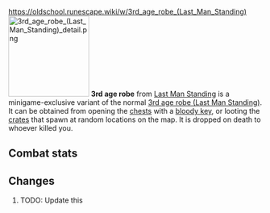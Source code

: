 https://oldschool.runescape.wiki/w/3rd_age_robe_(Last_Man_Standing)
{{Infobox Item
|name = 3rd age robe
|image = [[File:3rd age robe (Last Man Standing).png]]
|release = [[4 August]] [[2016]]
|update = Last Man Standing Beta and Splashing Restrictions  # TODO: Update this
|members = No
|quest = No
|tradeable = No
|placeholder = No
|equipable = Yes
|stackable = No
|noteable = Yes
|options = Wear, Drop
|examine = Fabulously ancient mage protection enchanted in the 3rd Age.
|value = 40
|alchable = No
|weight = 1.8
|id = 20577
}}
[[File:3rd age robe (Last Man Standing) detail.png|160px|left]]
'''3rd age robe''' from [[Last Man Standing]] is a minigame-exclusive variant of the normal [[3rd age robe (Last Man Standing)]]. It can be obtained from opening the [[Chest (Last Man Standing)|chests]] with a [[bloody key]], or looting the [[Crate (Last Man Standing)|crates]] that spawn at random locations on the map. It is dropped on death to whoever killed you.

==Combat stats==
{{Infobox Bonuses
|astab = 0
|aslash = 0
|acrush = 0
|amagic = 19
|arange = 0
|dstab = 0
|dslash = 0
|dcrush = 0
|dmagic = 19
|drange = 0
|str = 0
|rstr = 0
|mdmg = 1
|prayer = 0
|slot = legs
|image = [[File:3rd age robe (Last Man Standing) equipped male.png|160px]]
|altimage = [[File:3rd age robe (Last Man Standing) equipped female.png|160px]]
}}

==Changes==
# TODO: Update this
{{Subject changes header}}
{{Subject changes
|date = 4 August 2016
|update = Last Man Standing
|change = The item was made fully available with the release of Last Man Standing.
}}
{{Subject changes footer}}

{{Last Man Standing In-game Items}}